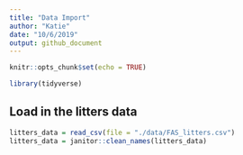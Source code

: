 ```yaml
---
title: "Data Import"
author: "Katie"
date: "10/6/2019"
output: github_document
---
```


```r
knitr::opts_chunk$set(echo = TRUE)

library(tidyverse) 
```

## Load in the litters data 

```r
litters_data = read_csv(file = "./data/FAS_litters.csv")
litters_data = janitor::clean_names(litters_data) 
```


